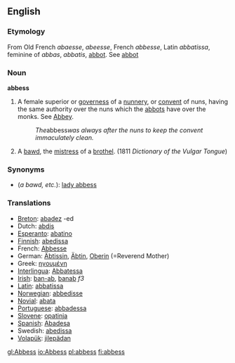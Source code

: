 {{Wikisource1911Enc|Abbess}}
==English==

===Etymology===
From Old French ''abaesse'', ''abeesse'', French ''abbesse'', Latin ''abbatissa'', feminine of ''abbas'', ''abbatis'', [[abbot]]. See [[abbot]]

===Noun===
'''abbess'''
#A female superior or [[governess]] of a [[nunnery]], or [[convent]] of nuns, having the same authority over the nuns which the [[abbots]] have over the monks. See [[Abbey]].
#:''The ''abbess'' was always after the nuns to keep the convent immaculately clean.''
# {{vulgar}} A [[bawd]], the [[mistress]] of a [[brothel]]. (1811 ''Dictionary of the Vulgar Tongue'')

===Synonyms===

* (''a bawd, etc.''): [[lady abbess]]

===Translations===
*[[Breton]]: [[abadez]] {{f}} -ed {{p}}
*Dutch: [[abdis]]
*[[Esperanto]]: [[abatino]]
*[[Finnish]]: [[abedissa]]
*French: [[Abbesse]]
*German: [[Äbtissin]], [[Äbtin]], [[Oberin]] (=Reverend Mother)
*Greek: [[ηγουμένη]]
*[[Interlingua]]: [[Abbatessa]]
*[[Irish]]: [[ban-ab]], [[banab]] ''f3''
*[[Latin]]: [[abbatissa]]
*[[Norwegian]]: [[abbedisse]]
*[[Novial]]: [[abata]]
* [[Portuguese]]: [[abbadessa]]
*[[Slovene]]: [[opatinja]] {{f}}
*[[Spanish]]: [[Abadesa]]
*Swedish: [[abedissa]]
*[[Volapük]]: [[jilepädan]]

[[gl:Abbess]]
[[io:Abbess]]
[[pl:abbess]]
[[fi:abbess]]